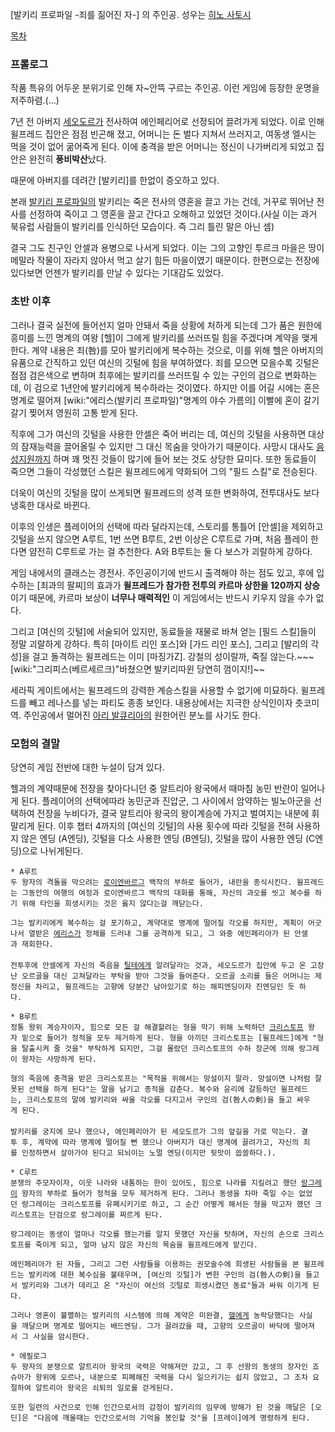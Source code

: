 [발키리 프로파일 -죄를 짊어진 자-] 의 주인공. 성우는 [[히노 사토시]]

[[목차]]
=== 프롤로그 ===
작품 특유의 어두운 분위기로 인해 자~안뜩 구르는 주인공. 이런 게임에 등장한 운명을 저주하렴.(…) 

7년 전 아버지 [[세오도르]]가 전사하여 에인페리어로 선정되어 끌려가게 되었다. 이로 인해 윌프레드 집안은 점점 빈곤해 졌고, 어머니는 돈 벌다 지쳐서 쓰러지고, 여동생 엘시는 먹을 것이 없어 굶어죽게 된다. 이에 충격을 받은 어머니는 정신이 나가버리게 되었고 집안은 완전히 '''풍비박산'''났다.

때문에 아버지를 데려간 [발키리]를 한없이 증오하고 있다. 

본래 [[발키리 프로파일]]의 발키리는 죽은 전사의 영혼을 끌고 가는 건데, 거꾸로 뛰어난 전사를 선정하여 죽이고 그 영혼을 끌고 간다고 오해하고 있었던 것이다.(사실 이는 과거 북유럽 사람들이 발키리를 인식하던 모습이다. 즉 그리 틀린 말은 아닌 셈)

결국 그도 친구인 안셀과 용병으로 나서게 되었다. 이는 그의 고향인 투르크 마을은 땅이 메말라 작물이 자라지 않아서 먹고 살기 힘든 마을이였기 때문이다. 한편으로는 전장에 있다보면 언젠가 발키리를 만날 수 있다는 기대감도 있었다.

=== 초반 이후 ===
그러나 결국 실전에 들어선지 얼마 안돼서 죽을 상황에 처하게 되는데 그가 품은 원한에 흥미를 느낀 명계의 여왕 [헬]이 그에게 발키리를 쓰러뜨릴 힘을 주겠다며 계약을 맺게한다. 계약 내용은 죄(咎)를 모아 발키리에게 복수하는 것으로, 이를 위해 헬은 아버지의 유품으로 간직하고 있던 여신의 깃털에 힘을 부여하였다. 죄를 모으면 모을수록 깃털은 점점 검은색으로 변하며 최후에는 발키리를 쓰러뜨릴 수 있는 구인의 검으로 변화하는데, 이 검으로 1년안에 발키리에게 복수하라는 것이였다. 하지만 이를 어길 시에는 혼은 명계로 떨어져 [wiki:"에리스(발키리 프로파일)"명계의 야수 가름의] 이빨에 혼이 갈기갈기 찢어져 영원히 고통 받게 된다.

직후에 그가 여신의 깃털을 사용한 안셀은 죽어 버리는 데, 여신의 깃털을 사용하면 대상의 잠재능력을 끌어올릴 수 있지만 그 대신 목숨을 앗아가기 때문이다. 사망시 대사도 [[음성지원]]까지 하며 꽤 멋진 것들이 많기에 들어 보는 것도 상당한 묘미다. 또한 동료들이 죽으면 그들이 각성했던 스킬은 윌프레드에게 약화되어 그의 "필드 스킬"로 전승된다.

더욱이 여신의 깃털을 많이 쓰게되면 윌프레드의 성격 또한 변화하여, 전투대사도 보다 냉혹한 대사로 바뀐다.

이후의 인생은 플레이어의 선택에 따라 달라지는데, 스토리를 통틀어 [안셀]을 제외하고 깃털을 쓰지 않으면 A루트, 1번 쓰면 B루트, 2번 이상은 C루트로 가며, 처음 플레이 한다면 얌전히 C루트로 가는 걸 추천한다. A와 B루트는 둘 다 보스가 괴랄하게 강하다.

게임 내에서의 클래스는 경전사. 주인공이기에 반드시 출격해야 하는 점도 있고, 후에 입수하는 [죄과의 팔찌]의 효과가 '''윌프레드가 참가한 전투의 카르마 상한을 120까지 상승'''이기 때문에, 카르마 보상이 '''너무나 매력적인''' 이 게임에서는 반드시 키우지 않을 수가 없다.

그리고 [여신의 깃털]에 서술되어 있지만, 동료들을 재물로 바쳐 얻는 [필드 스킬]들이 정말 괴랄하게 강하다. 특히 [마이트 리인 포스]와 [가드 리인 포스], 그리고 [발리의 각성]을 걸고 돌격하는 윌프레드는 이미 [마징가Z]. 강철의 성이랄까, 죽질 않는다.~~~[wiki:"그리피스(베르세르크)"바쳤으면 발키리따윈 당연히 껌이지!]~~

세라픽 게이트에서는 윌프레드의 강력한 계승스킬을 사용할 수 없기에 미묘하다. 윌프레드를 빼고 레나스를 넣는 파티도 종종 보인다. 내용상에서는 지극한 상식인이자 츳코미역. 주인공에서 멀어진 [[아리 발큐리아]]의 원한어린 분노를 사기도 한다.

=== 모험의 결말 ===
당연히 게임 전반에 대한 누설이 담겨 있다.








헬과의 계약때문에 전장을 찾아다니던 중 알트리아 왕국에서 때마침 농민 반란이 일어나게 된다. 플레이어의 선택에따라 농민군과 진압군, 그 사이에서 암약하는 빌노아군을 선택하여 전장을 누비다가, 결국 알트리아 왕국의 왕이계승에 가지고 벌여지는 내분에 휘말리게 된다. 이후 챕터 4까지의 [여신의 깃털]의 사용 횟수에 따라 깃털을 전혀 사용하지 않은 엔딩 (A엔딩), 깃털을 다소 사용한 엔딩 (B엔딩), 깃털을 많이 사용한 엔딩 (C엔딩)으로 나뉘게된다.


 * A루트
 두 왕자의 격돌을 막으려는 [[로이엔바르그]] 백작의 부하로 들어가, 내란을 종식시킨다. 윌프레드는 그동안의 여행의 여정과 로이엔바르그 백작의 대화를 통해, 자신의 과오를 씻고 복수를 하기 위해 타인을 희생시키는 것은 옳지 않다는걸 깨닫는다.

 그는 발키리에게 복수하는 걸 포기하고, 계약대로 명계에 떨어질 각오를 하지만, 계획이 어긋나서 열받은 [[에리스]]가 정체를 드러내 그를 공격하게 되고, 그 와중 에인페리아가 된 안셀과 재회한다.
 
 전투후에 안셀에게 자신의 죽음을 [[틸테]]에게 알려달라는 것과, 세오도르가 집안에 두고 온 고장난 오르골을 대신 고쳐달라는 부탁을 받아 그것을 들어준다. 오르골 소리를 들은 어머니는 제정신을 차리고, 윌프레드는 고향에 당분간 남아있기로 하는 해피엔딩이자 진엔딩인 듯 하다.   


 * B루트
 정통 왕위 계승자이자, 힘으로 모든 걸 해결할려는 형을 막기 위해 노력하던 [[크리스토프]] 왕자 밑으로 들어가 정적을 모두 제거하게 된다. 형을 아끼던 크리스토프는 [윌프레드]에게 "형을 탈출시켜 줄 것을" 부탁하게 되지만, 그걸 몰랐던 크리스토프의 수하 장군에 의해 랑그레이 왕자는 사망하게 된다.

 형의 죽음에 충격을 받은 크리스토프는 "목적을 위해서는 망설이지 말라. 망설이면 나처럼 잘못된 선택을 하게 된다"는 말을 남기고 종적을 감춘다. 복수와 윤리에 갈등하던 윌프레드는, 크리스토프의 말에 발키리와 싸울 각오를 다지고서 구인의 검(咎人の剣)을 들고 싸우게 된다.
 
 발키리를 궁지에 모나 했으나, 에인페리아가 된 세오도르가 그의 앞길을 가로 막는다. 결투 후, 계약에 따라 명계에 떨어질 뻔 했으나 아버지가 대신 명계에 끌려가고, 자신의 죄를 인정하면서 살아가야 된다고 되뇌이는 노멀 엔딩(이지만 뒷맛이 씁쓸하다.).


 * C루트
 분쟁의 주모자이자, 이웃 나라와 내통하는 한이 있어도, 힘으로 나라를 지킬려고 했던 [[랑그레이]] 왕자의 부하로 들어가 정적을 모두 제거하게 된다. 그러나 동생을 차마 죽일 수는 없었던 랑그레이는 크리스토프를 유폐시키기로 하고, 그 순간 어떻게 해서든 형을 막고자 했던 크리스토프는 단검으로 랑그레이를 찌르게 된다. 

 랑그레이는 동생이 얼마나 각오를 했는가를 알지 못했던 자신을 탓하며, 자신의 손으로 크리스토프를 죽이게 되고, 얼마 남지 않은 자신의 목숨을 윌프레드에게 맡긴다.

 에인페리아가 된 자들, 그리고 그런 사람들을 이용하는 권모술수에 희생된 사람들을 본 윌프레드는 발키리에 대한 복수심을 불태우며, [여신의 깃털]가 변한 구인의 검(咎人の剣)을 들고서 발키리와 그녀가 데리고 온 "자신이 여신의 깃털로 희생시켰던 동료"들과 싸워 이기게 된다.

 그러나 영혼이 불멸하는 발키리의 시스템에 의해 계약은 미완결, [[헬]]에게 농락당했다는 사실을 깨달으며 명계로 떨어지는 배드엔딩. 그가 끌려갔을 때, 고향의 오르골이 바닥에 떨어져서 그 사실을 암시한다.


 * 에필로그
 두 왕자의 분쟁으로 알트리아 왕국의 국력은 약해져만 갔고, 그 후 선왕의 동생의 장자인 죠슈아가 왕위에 오르나, 내분으로 피폐해진 국력을 다시 일으키기는 쉽지 않았고, 그 조차 요절하여 알트리아 왕국은 쇠퇴의 일로를 걷게된다.

 또한 일련의 사건으로 인해 인간으로서의 감정이 발키리의 임무에 방해가 된 것을 깨달은 [오딘]은 "다음에 깨울때는 인간으로서의 기억을 봉인할 것"을 [프레이]에게 명령하게 된다.   
